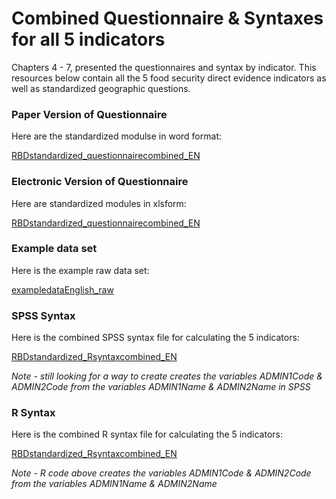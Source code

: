 # Combined Questionnaire & Syntaxes for all 5 indicators

Chapters 4 - 7, presented the questionnaires and syntax by indicator.  This resources below contain all the 5 food security direct evidence indicators as well as standardized geographic questions.

### Paper Version of Questionnaire

Here are the standardized modulse in word format:

[RBDstandardized_questionnairecombined_EN](https://github.com/WFP-VAM/RBD_FS_CH_guide_EN/blob/master/questionnaires/RBDstandardized_questionnairecombined_EN.docx?raw=true?raw=true) 

### Electronic Version of Questionnaire

Here are standardized modules in xlsform:

[RBDstandardized_questionnairecombined_EN](https://github.com/WFP-VAM/RBD_FS_CH_guide_EN/blob/master/questionnaires/RBDstandardized_questionnairecombined_EN.xlsx?raw=true) 

### Example data set

Here is the example raw data set:

[exampledataEnglish_raw](https://github.com/WFP-VAM/RBD_FS_CH_guide_EN/blob/master/example_datasets/exampledataEnglish_raw.sav?raw=true) 

### SPSS Syntax

Here is the combined SPSS syntax file for calculating the 5 indicators: 

[RBDstandardized_Rsyntaxcombined_EN](https://github.com/WFP-VAM/RBD_FS_CH_guide_EN/blob/master/syntax/RBDstandardized_Rsyntaxcombined_EN.sps?raw=true) 

*Note - still looking for a way to create creates the variables ADMIN1Code & ADMIN2Code from the variables ADMIN1Name & ADMIN2Name in SPSS*


### R Syntax

Here is the combined R syntax file for calculating the 5 indicators: 

[RBDstandardized_Rsyntaxcombined_EN](https://github.com/WFP-VAM/RBD_FS_CH_guide_EN/blob/master/syntax/RBDstandardized_Rsyntaxcombined_EN.R?raw=true) 

*Note - R code above creates the variables ADMIN1Code & ADMIN2Code from the variables ADMIN1Name & ADMIN2Name*
